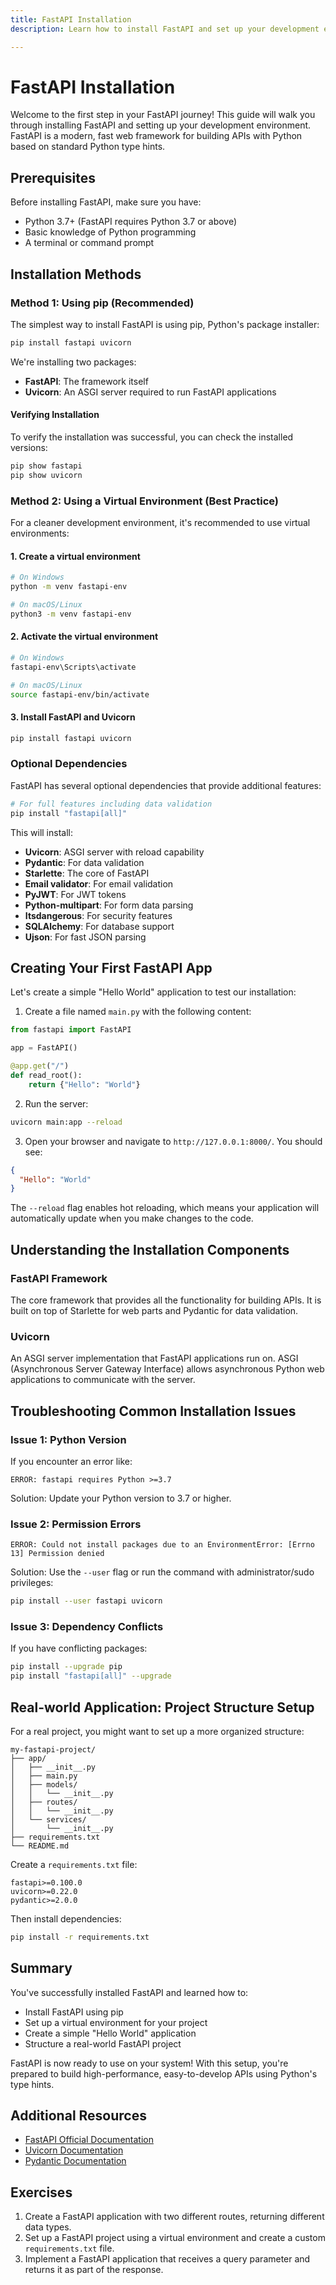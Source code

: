 ```yaml
---
title: FastAPI Installation
description: Learn how to install FastAPI and set up your development environment for building high-performance APIs with Python.

---
```


# FastAPI Installation

Welcome to the first step in your FastAPI journey! This guide will walk you through installing FastAPI and setting up your development environment. FastAPI is a modern, fast web framework for building APIs with Python based on standard Python type hints.

## Prerequisites

Before installing FastAPI, make sure you have:

- Python 3.7+ (FastAPI requires Python 3.7 or above)
- Basic knowledge of Python programming
- A terminal or command prompt

## Installation Methods

### Method 1: Using pip (Recommended)

The simplest way to install FastAPI is using pip, Python's package installer:

```bash
pip install fastapi uvicorn
```

We're installing two packages:
- **FastAPI**: The framework itself
- **Uvicorn**: An ASGI server required to run FastAPI applications

#### Verifying Installation

To verify the installation was successful, you can check the installed versions:

```bash
pip show fastapi
pip show uvicorn
```

### Method 2: Using a Virtual Environment (Best Practice)

For a cleaner development environment, it's recommended to use virtual environments:

#### 1. Create a virtual environment

```bash
# On Windows
python -m venv fastapi-env

# On macOS/Linux
python3 -m venv fastapi-env
```

#### 2. Activate the virtual environment

```bash
# On Windows
fastapi-env\Scripts\activate

# On macOS/Linux
source fastapi-env/bin/activate
```

#### 3. Install FastAPI and Uvicorn

```bash
pip install fastapi uvicorn
```

### Optional Dependencies

FastAPI has several optional dependencies that provide additional features:

```bash
# For full features including data validation
pip install "fastapi[all]"
```

This will install:
- **Uvicorn**: ASGI server with reload capability
- **Pydantic**: For data validation
- **Starlette**: The core of FastAPI
- **Email validator**: For email validation
- **PyJWT**: For JWT tokens
- **Python-multipart**: For form data parsing
- **Itsdangerous**: For security features
- **SQLAlchemy**: For database support
- **Ujson**: For fast JSON parsing

## Creating Your First FastAPI App

Let's create a simple "Hello World" application to test our installation:

1. Create a file named `main.py` with the following content:

```python
from fastapi import FastAPI

app = FastAPI()

@app.get("/")
def read_root():
    return {"Hello": "World"}
```

2. Run the server:

```bash
uvicorn main:app --reload
```

3. Open your browser and navigate to `http://127.0.0.1:8000/`. You should see:

```json
{
  "Hello": "World"
}
```

The `--reload` flag enables hot reloading, which means your application will automatically update when you make changes to the code.

## Understanding the Installation Components

### FastAPI Framework

The core framework that provides all the functionality for building APIs. It is built on top of Starlette for web parts and Pydantic for data validation.

### Uvicorn

An ASGI server implementation that FastAPI applications run on. ASGI (Asynchronous Server Gateway Interface) allows asynchronous Python web applications to communicate with the server.

## Troubleshooting Common Installation Issues

### Issue 1: Python Version

If you encounter an error like:

```
ERROR: fastapi requires Python >=3.7
```

Solution: Update your Python version to 3.7 or higher.

### Issue 2: Permission Errors

```
ERROR: Could not install packages due to an EnvironmentError: [Errno 13] Permission denied
```

Solution: Use the `--user` flag or run the command with administrator/sudo privileges:

```bash
pip install --user fastapi uvicorn
```

### Issue 3: Dependency Conflicts

If you have conflicting packages:

```bash
pip install --upgrade pip
pip install "fastapi[all]" --upgrade
```

## Real-world Application: Project Structure Setup

For a real project, you might want to set up a more organized structure:

```
my-fastapi-project/
├── app/
│   ├── __init__.py
│   ├── main.py
│   ├── models/
│   │   └── __init__.py
│   ├── routes/
│   │   └── __init__.py
│   └── services/
│       └── __init__.py
├── requirements.txt
└── README.md
```

Create a `requirements.txt` file:

```
fastapi>=0.100.0
uvicorn>=0.22.0
pydantic>=2.0.0
```

Then install dependencies:

```bash
pip install -r requirements.txt
```

## Summary

You've successfully installed FastAPI and learned how to:
- Install FastAPI using pip
- Set up a virtual environment for your project
- Create a simple "Hello World" application
- Structure a real-world FastAPI project

FastAPI is now ready to use on your system! With this setup, you're prepared to build high-performance, easy-to-develop APIs using Python's type hints.

## Additional Resources

- [FastAPI Official Documentation](https://fastapi.tiangolo.com/)
- [Uvicorn Documentation](https://www.uvicorn.org/)
- [Pydantic Documentation](https://docs.pydantic.dev/)

## Exercises

1. Create a FastAPI application with two different routes, returning different data types.
2. Set up a FastAPI project using a virtual environment and create a custom `requirements.txt` file.
3. Implement a FastAPI application that receives a query parameter and returns it as part of the response.